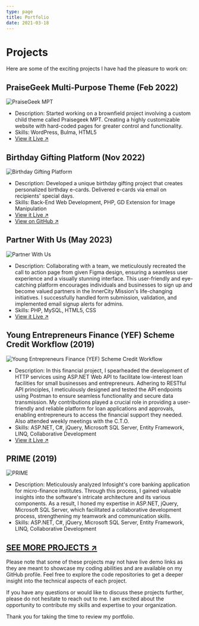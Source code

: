 ```yaml
---
type: page
title: Portfolio
date: 2021-03-18
---
```


# Projects

Here are some of the exciting projects I have had the pleasure to work on:

## PraiseGeek Multi-Purpose Theme (Feb 2022)

![PraiseGeek MPT](/images/praisegeekmpt.png)

- Description: Started working on a brownfield project involving a custom child theme called Praisegeek MPT. Creating a highly customizable website with hard-coded pages for greater control and functionality.
- Skills: WordPress, Bulma, HTML5
- [View it Live ↗](https://theinnercitymission.ngo)

## Birthday Gifting Platform (Nov 2022)

![Birthday Gifting Platform](/images/birthday-platform.png)

- Description: Developed a unique birthday gifting project that creates personalized birthday e-cards. Delivered e-cards via email on recipients' special days.
- Skills: Back-End Web Development, PHP, GD Extension for Image Manipulation
- [View it Live ↗](https://icm.ngo/pledgeYourBirthday)
- [View on GitHub ↗](https://github.com/NobleOsinachi/BirthdayEcardGenerator)

## Partner With Us (May 2023)

![Partner With Us](/images/partner-with-us.png)


- Description: Collaborating with a team, we meticulously recreated the call to action page from given Figma design, ensuring a seamless user experience and a visually stunning interface. This user-friendly and eye-catching platform encourages individuals and businesses to sign up and become valued partners in the InnerCity Mission's life-changing initiatives. I successfully handled form submission, validation, and implemented email signup alerts for admins.
- Skills: PHP, MySQL, HTML5, CSS
- [View it Live ↗](https://icm.ngo/partnerWithUs)

## Young Entrepreneurs Finance (YEF) Scheme Credit Workflow (2019)

![Young Entrepreneurs Finance (YEF) Scheme Credit Workflow](/images/yefs.png)

- Description: In this financial project, I spearheaded the development of HTTP services using ASP.NET Web API to facilitate low-interest loan facilities for small businesses and entrepreneurs. Adhering to RESTful API principles, I meticulously designed and tested the API endpoints using Postman to ensure seamless functionality and secure data transmission. My contributions played a crucial role in providing a user-friendly and reliable platform for loan applications and approvals, enabling entrepreneurs to access the financial support they needed. Also attended weekly meetings with the C.T.O.
- Skills: ASP.NET, C#, jQuery, Microsoft SQL Server, Entity Framework, LINQ, Collaborative Development
- [View it Live ↗](https://yefs.ubagroup.com/youngent/Home/)

## PRIME (2019)

![PRIME](/images/prime.png)

- Description: Meticulously analyzed Infosight's core banking application for micro-finance institutes. Through this process, I gained valuable insights into the software's intricate architecture and its various components. As a result, I honed my expertise in ASP.NET, jQuery, Microsoft SQL Server, which facilitated a collaborative development process, strengthening my teamwork and communication skills.
- Skills: ASP.NET, C#, jQuery, Microsoft SQL Server, Entity Framework, LINQ, Collaborative Development

## [SEE MORE PROJECTS ↗](https://bento.me/NobleOsinachi/)

Please note that some of these projects may not have live demo links as they are meant to showcase my coding abilities and are available on my GitHub profile. Feel free to explore the code repositories to get a deeper insight into the technical aspects of each project.

If you have any questions or would like to discuss these projects further, please do not hesitate to reach out to me. 
I am excited about the opportunity to contribute my skills and expertise to your organization.

Thank you for taking the time to review my portfolio.
